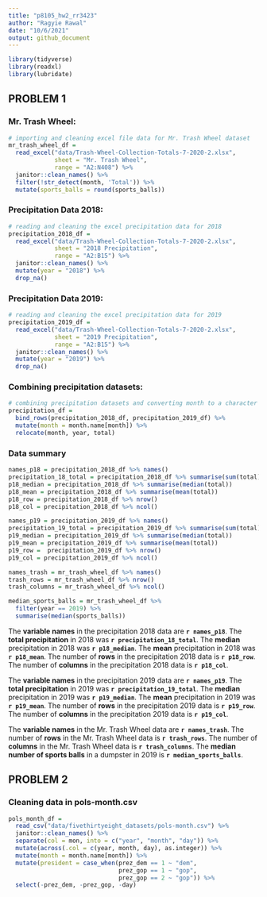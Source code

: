```yaml
---
title: "p8105_hw2_rr3423"
author: "Ragyie Rawal"
date: "10/6/2021"
output: github_document
---
```


```r
library(tidyverse)
library(readxl)
library(lubridate)
```


## PROBLEM 1 

### Mr. Trash Wheel:

```r
# importing and cleaning excel file data for Mr. Trash Wheel dataset 
mr_trash_wheel_df = 
  read_excel("data/Trash-Wheel-Collection-Totals-7-2020-2.xlsx",
             sheet = "Mr. Trash Wheel",
             range = "A2:N408") %>% 
  janitor::clean_names() %>% 
  filter(!str_detect(month, 'Total')) %>% 
  mutate(sports_balls = round(sports_balls))
```

### Precipitation Data 2018: 

```r
# reading and cleaning the excel precipitation data for 2018 
precipitation_2018_df = 
  read_excel("data/Trash-Wheel-Collection-Totals-7-2020-2.xlsx",
             sheet = "2018 Precipitation",
             range = "A2:B15") %>% 
  janitor::clean_names() %>% 
  mutate(year = "2018") %>% 
  drop_na()
```

### Precipitation Data 2019:

```r
# reading and cleaning the excel precipitation data for 2019 
precipitation_2019_df = 
  read_excel("data/Trash-Wheel-Collection-Totals-7-2020-2.xlsx",
             sheet = "2019 Precipitation",
             range = "A2:B15") %>% 
  janitor::clean_names() %>% 
  mutate(year = "2019") %>% 
  drop_na()
```

### Combining precipitation datasets:

```r
# combining precipitation datasets and converting month to a character variable
precipitation_df =
  bind_rows(precipitation_2018_df, precipitation_2019_df) %>% 
  mutate(month = month.name[month]) %>% 
  relocate(month, year, total)
```

### Data summary 

```r
names_p18 = precipitation_2018_df %>% names()
precipitation_18_total = precipitation_2018_df %>% summarise(sum(total))
p18_median = precipitation_2018_df %>% summarise(median(total))
p18_mean = precipitation_2018_df %>% summarise(mean(total))
p18_row = precipitation_2018_df %>% nrow()
p18_col = precipitation_2018_df %>% ncol()

names_p19 = precipitation_2019_df %>% names()
precipitation_19_total = precipitation_2019_df %>% summarise(sum(total))
p19_median = precipitation_2019_df %>% summarise(median(total))
p19_mean = precipitation_2019_df %>% summarise(mean(total))
p19_row =  precipitation_2019_df %>% nrow()
p19_col = precipitation_2019_df %>% ncol()

names_trash = mr_trash_wheel_df %>% names()
trash_rows = mr_trash_wheel_df %>% nrow()
trash_columns = mr_trash_wheel_df %>% ncol()

median_sports_balls = mr_trash_wheel_df %>% 
  filter(year == 2019) %>% 
  summarise(median(sports_balls))
```

The **variable names** in the precipitation 2018 data are **`r names_p18`**. The **total precipitation** in 2018 was **`r precipitation_18_total`**. The **median** precipitation in 2018 was **`r p18_median`**. The **mean** precipitation in 2018 was **`r p18_mean`**. The number of **rows** in the precipitation 2018 data is **`r p18_row`**. The number of **columns** in the precipitation 2018 data is **`r p18_col`**. 

The **variable names** in the precipitation 2019 data are **`r names_p19`**. The **total precipitation** in 2019 was **`r precipitation_19_total`**. The **median** precipitation in 2019 was **`r p19_median`**. The **mean** precipitation in 2019 was **`r p19_mean`**. The number of **rows** in the precipitation 2019 data is **`r p19_row`**. The number of **columns** in the precipitation 2019 data is **`r p19_col`**.

The **variable names** in the Mr. Trash Wheel data are **`r names_trash`**. The number of **rows** in the Mr. Trash Wheel data is **`r trash_rows`**. The number of **columns** in the Mr. Trash Wheel data is **`r trash_columns`**. The **median number of sports balls** in a dumpster in 2019 is **`r median_sports_balls`**.

## PROBLEM 2 

### Cleaning data in pols-month.csv

```r
pols_month_df = 
  read_csv("data/fivethirtyeight_datasets/pols-month.csv") %>% 
  janitor::clean_names() %>% 
  separate(col = mon, into = c("year", "month", "day")) %>%
  mutate(across(.col = c(year, month, day), as.integer)) %>% 
  mutate(month = month.name[month]) %>% 
  mutate(president = case_when(prez_dem == 1 ~ "dem",
                               prez_gop == 1 ~ "gop",
                               prez_gop == 2 ~ "gop")) %>% 
  select(-prez_dem, -prez_gop, -day)
```







